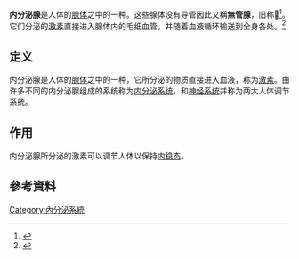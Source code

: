 {{citecheck|time=2017-02-25T13:02:06+00:00}}
'''内分泌腺'''是人体的[[腺体|腺体]]之中的一种。这些腺体没有导管因此又稱'''無管腺'''，旧称'''𣝗'''<ref>{{Cite web |url=http://www.zjujournals.com/soc/CN/abstract/abstract9324.shtml |title=西方新概念的容受与造新字为译词———以日本兰学家与来华传教士为例 |accessdate=2019-01-24 |archive-date=2019-01-24 |archive-url=https://web.archive.org/web/20190124203506/http://www.zjujournals.com/soc/CN/abstract/abstract9324.shtml |dead-url=no }}</ref>。它们分泌的[[激素|激素]]直接进入腺体内的毛细血管，并随着血液循环输送到全身各处。<ref>{{Cite book | author = 课程教材研究所，生物课程教材研究开发中心 | title = 生物学·七年级下册 | publisher = 人民教育出版社 | date = 2001年12月 | pages = 105-106页 |ISBN =9787107148798 | language= zh-hans | quote=这些腺体没有导管，它们的分泌物——激素，直接进入……输送到全身各处}}</ref>

== 定义 ==
内分泌腺是人体的[[腺体|腺体]]之中的一种，它所分泌的物质直接进入血液，称为[[激素|激素]]。由许多不同的内分泌腺组成的系统称为[[内分泌系统|内分泌系统]]，和[[神经系统|神经系统]]并称为两大人体调节系统。

== 作用 ==
内分泌腺所分泌的激素可以调节人体以保持[[内稳态|内稳态]]。

==參考資料==
{{reflist}}

{{Hormones}}

{{Authority control}}

{{Anatomy-stub}}

[[Category:內分泌系統|Category:內分泌系統]]